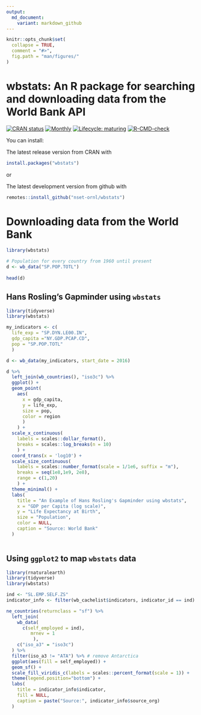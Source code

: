 ```yaml
---
output:
  md_document:
    variant: markdown_github
---
```


<!-- README.md is generated from README.Rmd. Please edit that file -->

```r
knitr::opts_chunk$set(
  collapse = TRUE,
  comment = "#>",
  fig.path = "man/figures/"
)
```

# wbstats: An R package for searching and downloading data from the World Bank API

<!-- badges: start -->
[![CRAN status](https://www.r-pkg.org/badges/version/wbstats)](https://CRAN.R-project.org/package=wbstats)
[![Monthly](https://cranlogs.r-pkg.org/badges/wbstats)](https://CRAN.R-project.org/package=wbstats)
[![Lifecycle: maturing](https://img.shields.io/badge/lifecycle-maturing-blue.svg)](https://www.tidyverse.org/lifecycle/#maturing)
[![R-CMD-check](https://github.com/pachadotdev/wbstats/actions/workflows/R-CMD-check.yaml/badge.svg)](https://github.com/pachadotdev/wbstats/actions/workflows/R-CMD-check.yaml)
<!-- badges: end -->

You can install:

The latest release version from CRAN with
```r
install.packages("wbstats")
```

or

The latest development version from github with
```r
remotes::install_github("nset-ornl/wbstats")
```

# Downloading data from the World Bank

```r
library(wbstats)

# Population for every country from 1960 until present
d <- wb_data("SP.POP.TOTL")
    
head(d)
```


## Hans Rosling's Gapminder using `wbstats`

```r
library(tidyverse)
library(wbstats)

my_indicators <- c(
  life_exp = "SP.DYN.LE00.IN", 
  gdp_capita ="NY.GDP.PCAP.CD", 
  pop = "SP.POP.TOTL"
  )

d <- wb_data(my_indicators, start_date = 2016)

d %>%
  left_join(wb_countries(), "iso3c") %>%
  ggplot() +
  geom_point(
    aes(
      x = gdp_capita, 
      y = life_exp, 
      size = pop, 
      color = region
      )
    ) +
  scale_x_continuous(
    labels = scales::dollar_format(),
    breaks = scales::log_breaks(n = 10)
    ) +
  coord_trans(x = 'log10') +
  scale_size_continuous(
    labels = scales::number_format(scale = 1/1e6, suffix = "m"),
    breaks = seq(1e8,1e9, 2e8),
    range = c(1,20)
    ) +
  theme_minimal() +
  labs(
    title = "An Example of Hans Rosling's Gapminder using wbstats",
    x = "GDP per Capita (log scale)",
    y = "Life Expectancy at Birth",
    size = "Population",
    color = NULL,
    caption = "Source: World Bank"
  ) 
    
```



## Using `ggplot2` to map `wbstats` data

```r
library(rnaturalearth)
library(tidyverse)
library(wbstats)

ind <- "SL.EMP.SELF.ZS"
indicator_info <- filter(wb_cachelist$indicators, indicator_id == ind)

ne_countries(returnclass = "sf") %>%
  left_join(
    wb_data(
      c(self_employed = ind), 
         mrnev = 1
          ),
    c("iso_a3" = "iso3c")
  ) %>%
  filter(iso_a3 != "ATA") %>% # remove Antarctica
  ggplot(aes(fill = self_employed)) +
  geom_sf() +
  scale_fill_viridis_c(labels = scales::percent_format(scale = 1)) +
  theme(legend.position="bottom") +
  labs(
    title = indicator_info$indicator,
    fill = NULL,
    caption = paste("Source:", indicator_info$source_org) 
  )
  
```

